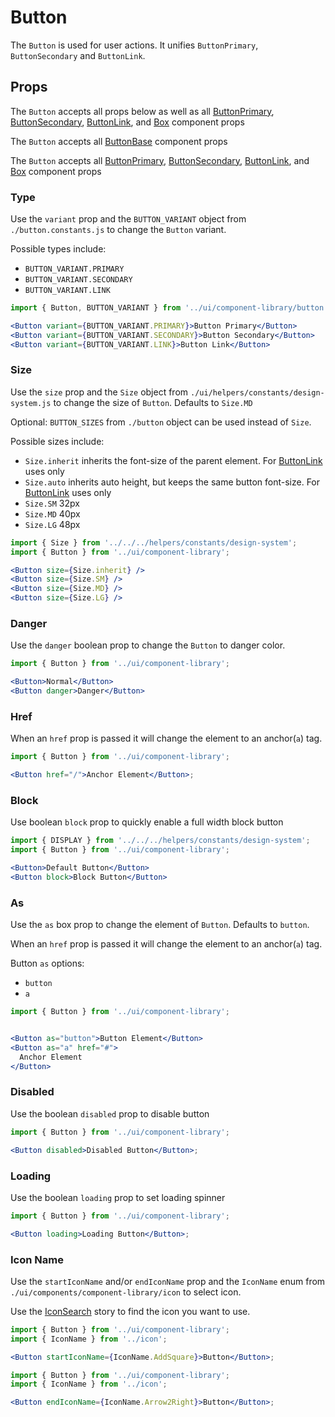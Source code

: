 
# Button

The `Button` is used for user actions. It unifies `ButtonPrimary`, `ButtonSecondary` and `ButtonLink`.

<Canvas>
  <Story id="components-componentlibrary-button--default-story" />
</Canvas>

## Props

The `Button` accepts all props below as well as all [ButtonPrimary](/docs/components-componentlibrary-buttonprimary--default-story), [ButtonSecondary](/docs/components-componentlibrary-buttonsecondary--default-story), [ButtonLink](/docs/components-componentlibrary-buttonlink--default-story), and [Box](/docs/components-ui-box--default-story#props) component props

<ArgsTable of={Button} />

The `Button` accepts all [ButtonBase](/docs/components-componentlibrary-buttonbase--default-story#props) component props

<ArgsTable of={ButtonBase} />

The `Button` accepts all [ButtonPrimary](/docs/components-componentlibrary-buttonprimary--default-story), [ButtonSecondary](/docs/components-componentlibrary-buttonsecondary--default-story), [ButtonLink](/docs/components-componentlibrary-buttonlink--default-story), and [Box](/docs/components-ui-box--default-story#props) component props

<ArgsTable of={ButtonLink} />

### Type

Use the `variant` prop and the `BUTTON_VARIANT` object from `./button.constants.js` to change the `Button` variant.

Possible types include:

- `BUTTON_VARIANT.PRIMARY`
- `BUTTON_VARIANT.SECONDARY`
- `BUTTON_VARIANT.LINK`

<Canvas>
  <Story id="components-componentlibrary-button--variant" />
</Canvas>

```jsx
import { Button, BUTTON_VARIANT } from '../ui/component-library/button';

<Button variant={BUTTON_VARIANT.PRIMARY}>Button Primary</Button>
<Button variant={BUTTON_VARIANT.SECONDARY}>Button Secondary</Button>
<Button variant={BUTTON_VARIANT.LINK}>Button Link</Button>
```

### Size

Use the `size` prop and the `Size` object from `./ui/helpers/constants/design-system.js` to change the size of `Button`. Defaults to `Size.MD`

Optional: `BUTTON_SIZES` from `./button` object can be used instead of `Size`.

Possible sizes include:

- `Size.inherit` inherits the font-size of the parent element. For [ButtonLink](/docs/components-componentlibrary-buttonlink--default-story) uses only
- `Size.auto` inherits auto height, but keeps the same button font-size. For [ButtonLink](/docs/components-componentlibrary-buttonlink--default-story) uses only
- `Size.SM` 32px
- `Size.MD` 40px
- `Size.LG` 48px

<Canvas>
  <Story id="components-componentlibrary-button--size-story" />
</Canvas>

```jsx
import { Size } from '../../../helpers/constants/design-system';
import { Button } from '../ui/component-library';

<Button size={Size.inherit} />
<Button size={Size.SM} />
<Button size={Size.MD} />
<Button size={Size.LG} />
```

### Danger

Use the `danger` boolean prop to change the `Button` to danger color.

<Canvas>
  <Story id="components-componentlibrary-button--danger" />
</Canvas>

```jsx
import { Button } from '../ui/component-library';

<Button>Normal</Button>
<Button danger>Danger</Button>
```

### Href

When an `href` prop is passed it will change the element to an anchor(`a`) tag.

<Canvas>
  <Story id="components-componentlibrary-button--href" />
</Canvas>

```jsx
import { Button } from '../ui/component-library';

<Button href="/">Anchor Element</Button>;
```

### Block

Use boolean `block` prop to quickly enable a full width block button

<Canvas>
  <Story id="components-componentlibrary-button--block" />
</Canvas>

```jsx
import { DISPLAY } from '../../../helpers/constants/design-system';
import { Button } from '../ui/component-library';

<Button>Default Button</Button>
<Button block>Block Button</Button>
```

### As

Use the `as` box prop to change the element of `Button`. Defaults to `button`.

When an `href` prop is passed it will change the element to an anchor(`a`) tag.

Button `as` options:

- `button`
- `a`

<Canvas>
  <Story id="components-componentlibrary-button--as" />
</Canvas>

```jsx
import { Button } from '../ui/component-library';


<Button as="button">Button Element</Button>
<Button as="a" href="#">
  Anchor Element
</Button>
```

### Disabled

Use the boolean `disabled` prop to disable button

<Canvas>
  <Story id="components-componentlibrary-button--disabled" />
</Canvas>

```jsx
import { Button } from '../ui/component-library';

<Button disabled>Disabled Button</Button>;
```

### Loading

Use the boolean `loading` prop to set loading spinner

<Canvas>
  <Story id="components-componentlibrary-button--loading" />
</Canvas>

```jsx
import { Button } from '../ui/component-library';

<Button loading>Loading Button</Button>;
```

### Icon Name

Use the `startIconName` and/or `endIconName` prop and the `IconName` enum from `./ui/components/component-library/icon` to select icon.

Use the [IconSearch](/story/components-componentlibrary-icon--default-story) story to find the icon you want to use.

<Canvas>
  <Story id="components-componentlibrary-button--start-icon-name" />
</Canvas>

```jsx
import { Button } from '../ui/component-library';
import { IconName } from '../icon';

<Button startIconName={IconName.AddSquare}>Button</Button>;
```

<Canvas>
  <Story id="components-componentlibrary-button--end-icon-name" />
</Canvas>

```jsx
import { Button } from '../ui/component-library';
import { IconName } from '../icon';

<Button endIconName={IconName.Arrow2Right}>Button</Button>;
```
